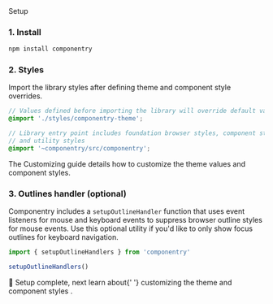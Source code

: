 <Text variant='heading-1' mt='xl'>
  Setup
</Text>

### 1. Install

```sh
npm install componentry
```

### 2. Styles

Import the library styles after defining theme and component style overrides.

```scss
// Values defined before importing the library will override default values
@import './styles/componentry-theme';

// Library entry point includes foundation browser styles, component styles,
// and utility styles
@import '~componentry/src/componentry';
```

The <Anchor to='/getting-started/customizing'>Customizing</Anchor> guide details how to
customize the theme values and component styles.

### 3. Outlines handler (optional)

Componentry includes a `setupOutlineHandler` function that uses event listeners for mouse
and keyboard events to suppress browser outline styles for mouse events. Use this optional
utility if you'd like to only show focus outlines for keyboard navigation.

```javascript
import { setupOutlineHandlers } from 'componentry'

setupOutlineHandlers()
```

<Text mt='xl'>
  🎉 Setup complete, next learn about{' '}
  <Anchor to='/getting-started/customizing'>
    customizing the theme and component styles
  </Anchor>
  .
</Text>
